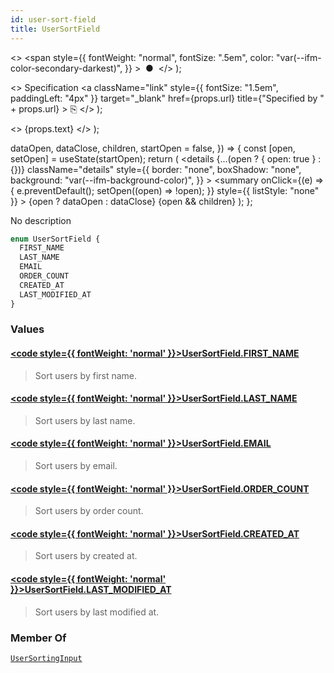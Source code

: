 ```yaml
---
id: user-sort-field
title: UserSortField
---
```


  <>
    <span
      style={{
        fontWeight: "normal",
        fontSize: ".5em",
        color: "var(--ifm-color-secondary-darkest)",
      }}
    >
      &nbsp;●&nbsp;
    </span>
  </>
);

  <>
    Specification
    <a
      className="link"
      style={{ fontSize: "1.5em", paddingLeft: "4px" }}
      target="\_blank"
      href={props.url}
      title={"Specified by " + props.url}
    >
      ⎘
    </a>
  </>
);

  <>
    <span className={props.class}>{props.text}</span>
  </>
);


  dataOpen,
  dataClose,
  children,
  startOpen = false,
}) => {
  const [open, setOpen] = useState(startOpen);
  return (
    <details
      {...(open ? { open: true } : {})}
      className="details"
      style={{
        border: "none",
        boxShadow: "none",
        background: "var(--ifm-background-color)",
      }}
    >
      <summary
        onClick={(e) => {
          e.preventDefault();
          setOpen((open) => !open);
        }}
        style={{ listStyle: "none" }}
      >
        {open ? dataOpen : dataClose}
      </summary>
      {open && children}
    </details>
  );
};

No description

```graphql
enum UserSortField {
  FIRST_NAME
  LAST_NAME
  EMAIL
  ORDER_COUNT
  CREATED_AT
  LAST_MODIFIED_AT
}
```

### Values

#### [<code style={{ fontWeight: 'normal' }}>UserSortField.<b>FIRST_NAME</b></code>](#)

> Sort users by first name.

#### [<code style={{ fontWeight: 'normal' }}>UserSortField.<b>LAST_NAME</b></code>](#)

> Sort users by last name.

#### [<code style={{ fontWeight: 'normal' }}>UserSortField.<b>EMAIL</b></code>](#)

> Sort users by email.

#### [<code style={{ fontWeight: 'normal' }}>UserSortField.<b>ORDER_COUNT</b></code>](#)

> Sort users by order count.

#### [<code style={{ fontWeight: 'normal' }}>UserSortField.<b>CREATED_AT</b></code>](#)

> Sort users by created at.

#### [<code style={{ fontWeight: 'normal' }}>UserSortField.<b>LAST_MODIFIED_AT</b></code>](#)

> Sort users by last modified at.

### Member Of

[`UserSortingInput`](../../../api-reference/users/inputs/user-sorting-input) <Badge class="badge badge--secondary" text="input"/>
